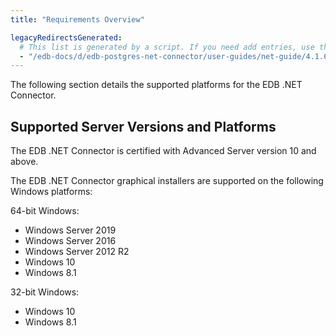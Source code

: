 ```yaml
---
title: "Requirements Overview"

legacyRedirectsGenerated:
  # This list is generated by a script. If you need add entries, use the `legacyRedirects` key.
  - "/edb-docs/d/edb-postgres-net-connector/user-guides/net-guide/4.1.6.1/requirements_overview.html"
---
```


<div id="requirements_overview" class="registered_link"></div>

The following section details the supported platforms for the EDB .NET Connector.

## Supported Server Versions and Platforms

The EDB .NET Connector is certified with Advanced Server version 10 and above.

The EDB .NET Connector graphical installers are supported on the following Windows platforms:

64-bit Windows:

-   Windows Server 2019
-   Windows Server 2016
-   Windows Server 2012 R2
-   Windows 10
-   Windows 8.1

32-bit Windows:

-   Windows 10
-   Windows 8.1
